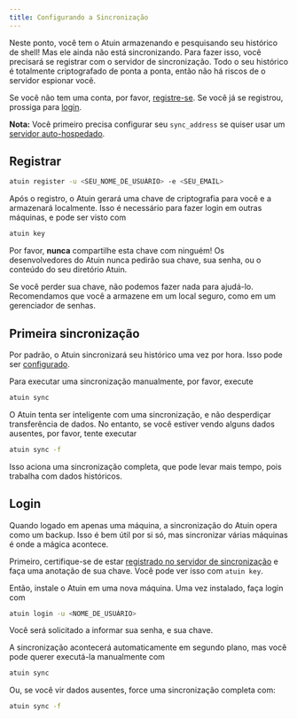 ```yaml
---
title: Configurando a Sincronização
---
```


Neste ponto, você tem o Atuin armazenando e pesquisando seu histórico de shell! Mas ele
ainda não está sincronizando. Para fazer isso, você precisará se registrar com o servidor de sincronização.
Todo o seu histórico é totalmente criptografado de ponta a ponta, então não há
riscos de o servidor espionar você.

Se você não tem uma conta, por favor, [registre-se](#register). Se você já se registrou,
prossiga para [login](#login).

**Nota:** Você primeiro precisa configurar seu `sync_address` se quiser usar um [servidor auto-hospedado](/self-hosting/server-setup/).

## Registrar

```sh
atuin register -u <SEU_NOME_DE_USUÁRIO> -e <SEU_EMAIL>
```

Após o registro, o Atuin gerará uma chave de criptografia para você e a armazenará
localmente. Isso é necessário para fazer login em outras máquinas, e pode ser visto com

```sh
atuin key
```

Por favor, **nunca** compartilhe esta chave com ninguém! Os desenvolvedores do Atuin nunca
pedirão sua chave, sua senha, ou o conteúdo do seu diretório Atuin.

Se você perder sua chave, não podemos fazer nada para ajudá-lo. Recomendamos que você a armazene
em um local seguro, como em um gerenciador de senhas.

## Primeira sincronização
Por padrão, o Atuin sincronizará seu histórico uma vez por hora. Isso pode ser
[configurado](/configuration/config/#sync_frequency).

Para executar uma sincronização manualmente, por favor, execute

```sh
atuin sync
```

O Atuin tenta ser inteligente com uma sincronização, e não desperdiçar transferência de dados. No entanto, se
você estiver vendo alguns dados ausentes, por favor, tente executar

```sh
atuin sync -f
```

Isso aciona uma sincronização completa, que pode levar mais tempo, pois trabalha com dados históricos.

## Login

Quando logado em apenas uma máquina, a sincronização do Atuin opera como um backup. Isso é
bem útil por si só, mas sincronizar várias máquinas é onde a mágica
acontece.

Primeiro, certifique-se de estar [registrado no servidor de sincronização](#register) e faça uma
anotação de sua chave. Você pode ver isso com `atuin key`.

Então, instale o Atuin em uma nova máquina. Uma vez instalado, faça login com

```sh
atuin login -u <NOME_DE_USUÁRIO>
```

Você será solicitado a informar sua senha, e sua chave.

A sincronização acontecerá automaticamente em segundo plano, mas você pode querer executá-la manualmente com

```sh
atuin sync
```

Ou, se você vir dados ausentes, force uma sincronização completa com:

```sh
atuin sync -f
```
